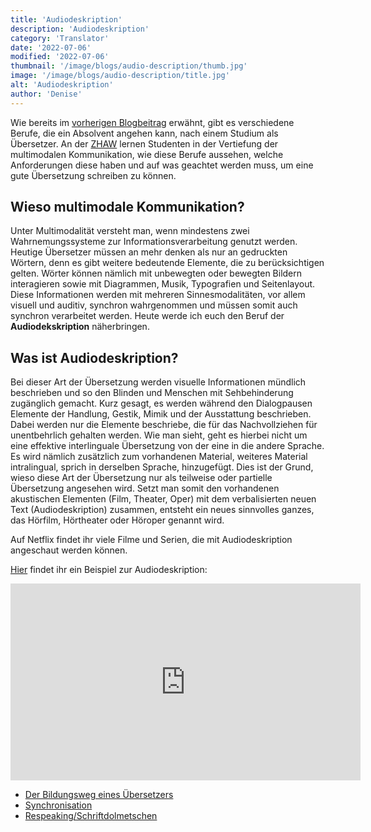 ```yaml
---
title: 'Audiodeskription'
description: 'Audiodeskription'
category: 'Translator'
date: '2022-07-06'
modified: '2022-07-06'
thumbnail: '/image/blogs/audio-description/thumb.jpg'
image: '/image/blogs/audio-description/title.jpg'
alt: 'Audiodeskription'
author: 'Denise'
---
```


Wie bereits im [vorherigen Blogbeitrag](../educational-path-of-a-translator/) erwähnt, gibt es verschiedene Berufe, die ein Absolvent angehen kann, nach einem Studium als Übersetzer. An der [ZHAW](https://www.zhaw.ch) lernen Studenten in der Vertiefung der multimodalen Kommunikation, wie diese Berufe aussehen, welche Anforderungen diese haben und auf was geachtet werden muss, um eine gute Übersetzung schreiben zu können.

## Wieso multimodale Kommunikation?

Unter Multimodalität versteht man, wenn mindestens zwei Wahrnemungssysteme zur Informationsverarbeitung genutzt werden. Heutige Übersetzer müssen an mehr denken als nur an gedruckten Wörtern, denn es gibt weitere bedeutende Elemente, die zu berücksichtigen gelten. Wörter können nämlich mit unbewegten oder bewegten Bildern interagieren sowie mit Diagrammen, Musik, Typografien und Seitenlayout. Diese Informationen werden mit mehreren Sinnesmodalitäten, vor allem visuell und auditiv, synchron wahrgenommen und müssen somit auch synchron verarbeitet werden.
Heute werde ich euch den Beruf der **Audiodekskription** näherbringen.

## Was ist Audiodeskription?
Bei dieser Art der Übersetzung werden visuelle Informationen mündlich beschrieben und so den Blinden und Menschen mit Sehbehinderung zugänglich gemacht. Kurz gesagt, es werden während den Dialogpausen Elemente der Handlung, Gestik, Mimik und der Ausstattung beschrieben. Dabei werden nur die Elemente beschriebe, die für das Nachvollziehen für unentbehrlich gehalten werden.
Wie man sieht, geht es hierbei nicht um eine effektive interlinguale Übersetzung von der eine in die andere Sprache. Es wird nämlich zusätzlich zum vorhandenen Material, weiteres Material intralingual, sprich in derselben Sprache, hinzugefügt. Dies ist der Grund, wieso diese Art der Übersetzung nur als teilweise oder partielle Übersetzung angesehen wird.
Setzt man somit den vorhandenen akustischen Elementen (Film, Theater, Oper) mit dem verbalisierten neuen Text (Audiodeskription) zusammen, entsteht ein neues sinnvolles ganzes, das Hörfilm, Hörtheater oder Höroper genannt wird.

Auf Netflix findet ihr viele Filme und Serien, die mit Audiodeskription angeschaut werden können.

[Hier](https://youtu.be/2ToHFchLMGM) findet ihr ein Beispiel zur Audiodeskription:
<iframe width="560" height="315" style={{display: "block", marginLeft: 'auto', marginRight: 'auto'}} src="https://www.youtube-nocookie.com/embed/2ToHFchLMGM" title="YouTube video player" frameBorder="0" allow="accelerometer; autoplay; clipboard-write; encrypted-media; gyroscope; picture-in-picture" allowFullScreen></iframe>

<br />
<Hint title="Zugehörige Artikel" color="#155c66">
  <ul>
    <li><a href="../educational-path-of-a-translator">Der Bildungsweg eines Übersetzers</a></li>
    <li><a href="../synchronization">Synchronisation</a></li>
    <li><a href="../respeaking">Respeaking/Schriftdolmetschen</a></li>
  </ul>
</Hint>